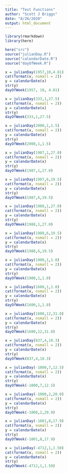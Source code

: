 ```yaml
---
title: "Test Functions"
author: "Scott J Briggs"
date: "8/26/2020"
output: html_document
---
```


```r
library(rmarkdown)
library(here)
```

```r
here("src")
source("julianDay.R")
source("calendarDate.R")
source("dayOfWeek.R")

x = julianDay(1957,10,4.81)
cat(format(x, nsmall = 2))
y = calendarDate(x)
str(y)
dayOfWeek(1957, 10, 4.81)

x = julianDay(333,1,27.5)
cat(format(x, nsmall = 2))
y = calendarDate(x)
str(y)
dayOfWeek(333,1,27.5)

x = julianDay(2000,1,1.5)
cat(format(x, nsmall = 2))
y = calendarDate(x)
str(y)
dayOfWeek(2000,1,1.5)

x = julianDay(1987,1,27.0)
cat(format(x, nsmall = 2))
y = calendarDate(x)
str(y)
dayOfWeek(1987,1,27.0)

x = julianDay(1987,6,19.5)
cat(format(x, nsmall = 2))
y = calendarDate(x)
str(y)
dayOfWeek(1987,6,19.5)

x = julianDay(1988,1,27.0)
cat(format(x, nsmall = 2))
y = calendarDate(x)
str(y)
dayOfWeek(1988,1,27.0)

x = julianDay(1988,6,19.5)
cat(format(x, nsmall = 2))
y = calendarDate(x)
str(y)
dayOfWeek(1988,6,19.5)

x = julianDay(1900,1,1.0)
cat(format(x, nsmall = 2))
y = calendarDate(x)
str(y)
dayOfWeek(1900,1,1.0)

x = julianDay(1600,1,1.0)
cat(format(x, nsmall = 2))
y = calendarDate(x)
str(y)
dayOfWeek(1600,1,1.0)

x = julianDay(1600,12,31.0)
cat(format(x, nsmall = 2))
y = calendarDate(x)
str(y)
dayOfWeek(1600,12,31.0)

x = julianDay(837,4,10.3)
cat(format(x, nsmall = 2))
y = calendarDate(x)
str(y)
dayOfWeek(837,4,10.3)

x = julianDay(-1000,7,12.5)
cat(format(x, nsmall = 2))
y = calendarDate(x)
str(y)
dayOfWeek(-1000,7,12.5)

x = julianDay(-1000,2,20.0)
cat(format(x, nsmall = 2))
y = calendarDate(x)
str(y)
dayOfWeek(-1000,2,29.0)

x = julianDay(-1001,8,17.9)
cat(format(x, nsmall = 2))
y = calendarDate(x)
str(y)
dayOfWeek(-1001,8,17.9)

x = julianDay(-4712,1,1.50)
cat(format(x, nsmall = 2))
y = calendarDate(x)
str(y)
dayOfWeek(-4712,1,1.50)
```